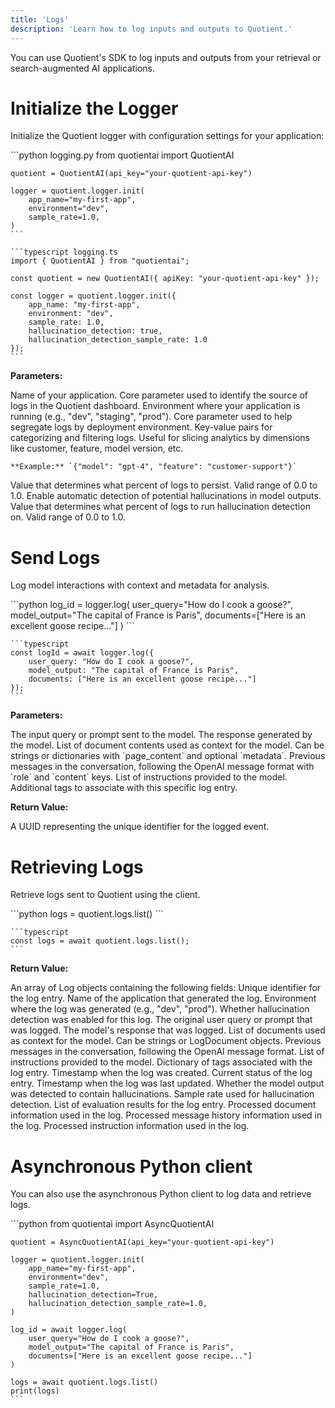 ```yaml
---
title: 'Logs'
description: 'Learn how to log inputs and outputs to Quotient.'
---
```


You can use Quotient's SDK to log inputs and outputs from your retrieval or search-augmented AI applications.


# Initialize the Logger

Initialize the Quotient logger with configuration settings for your application:

<CodeGroup>
    ```python logging.py
    from quotientai import QuotientAI

    quotient = QuotientAI(api_key="your-quotient-api-key")

    logger = quotient.logger.init(
        app_name="my-first-app",
        environment="dev",
        sample_rate=1.0,
    )
    ```

    ```typescript logging.ts
    import { QuotientAI } from "quotientai";

    const quotient = new QuotientAI({ apiKey: "your-quotient-api-key" });

    const logger = quotient.logger.init({
        app_name: "my-first-app",
        environment: "dev",
        sample_rate: 1.0,
        hallucination_detection: true,
        hallucination_detection_sample_rate: 1.0
    });
    ```
</CodeGroup>

**Parameters:**

<ParamField name="app_name" type="string" required>
    Name of your application. Core parameter used to identify the source of logs in the Quotient dashboard.
</ParamField>

<ParamField name="environment" type="string" required>
    Environment where your application is running (e.g., "dev", "staging", "prod"). Core parameter used to help segregate logs by deployment environment.
</ParamField>

<ParamField name="tags" type="object" required="false">
    Key-value pairs for categorizing and filtering logs. Useful for slicing analytics by dimensions like customer, feature, model version, etc.
    
    **Example:** `{"model": "gpt-4", "feature": "customer-support"}`
</ParamField>

<ParamField name="sample_rate" type="float" required="false" default="1.0">
    Value that determines what percent of logs to persist. Valid range of 0.0 to 1.0.
</ParamField>

<ParamField name="hallucination_detection" type="boolean" required="false" default="false">
    Enable automatic detection of potential hallucinations in model outputs.
</ParamField>

<ParamField name="hallucination_detection_sample_rate" type="float" required="false" default="0.0">
    Value that determines what percent of logs to run hallucination detection on. Valid range of 0.0 to 1.0.
</ParamField>


# Send Logs

Log model interactions with context and metadata for analysis.

<CodeGroup>
    ```python
    log_id = logger.log(
        user_query="How do I cook a goose?",
        model_output="The capital of France is Paris",
        documents=["Here is an excellent goose recipe..."]
    )
    ```

    ```typescript
    const logId = await logger.log({
        user_query: "How do I cook a goose?",
        model_output: "The capital of France is Paris",
        documents: ["Here is an excellent goose recipe..."]
    });
    ```
</CodeGroup>

**Parameters:**

<ParamField name="user_query" type="string" required>
    The input query or prompt sent to the model.
</ParamField>

<ParamField name="model_output" type="string" required>
    The response generated by the model.
</ParamField>

<ParamField name="documents" type="array" required="false">
    List of document contents used as context for the model. Can be strings or dictionaries with `page_content` and optional `metadata`.
</ParamField>

<ParamField name="message_history" type="array" required="false">
    Previous messages in the conversation, following the OpenAI message format with `role` and `content` keys.
</ParamField>

<ParamField name="instructions" type="array" required="false">
    List of instructions provided to the model.
</ParamField>

<ParamField name="tags" type="object" required="false">
    Additional tags to associate with this specific log entry.
</ParamField>

**Return Value:**

<ResponseField name="log_id" type="string" required>
    A UUID representing the unique identifier for the logged event.
</ResponseField>

# Retrieving Logs

Retrieve logs sent to Quotient using the client.

<CodeGroup>
    ```python
    logs = quotient.logs.list()
    ```

    ```typescript
    const logs = await quotient.logs.list();
    ```
</CodeGroup>

**Return Value:**

<ResponseField name="logs" type="array" required>
    An array of Log objects containing the following fields:
</ResponseField>

<ParamField name="id" type="string" required>
    Unique identifier for the log entry.
</ParamField>

<ParamField name="app_name" type="string" required>
    Name of the application that generated the log.
</ParamField>

<ParamField name="environment" type="string" required>
    Environment where the log was generated (e.g., "dev", "prod").
</ParamField>

<ParamField name="hallucination_detection" type="boolean" required>
    Whether hallucination detection was enabled for this log.
</ParamField>

<ParamField name="user_query" type="string" required>
    The original user query or prompt that was logged.
</ParamField>

<ParamField name="model_output" type="string" required>
    The model's response that was logged.
</ParamField>

<ParamField name="documents" type="array" required="false">
    List of documents used as context for the model. Can be strings or LogDocument objects.
</ParamField>

<ParamField name="message_history" type="array" required="false">
    Previous messages in the conversation, following the OpenAI message format.
</ParamField>

<ParamField name="instructions" type="array" required="false">
    List of instructions provided to the model.
</ParamField>

<ParamField name="tags" type="object" required>
    Dictionary of tags associated with the log entry.
</ParamField>

<ParamField name="created_at" type="datetime" required>
    Timestamp when the log was created.
</ParamField>

<ParamField name="status" type="string" required="false">
    Current status of the log entry.
</ParamField>

<ParamField name="updated_at" type="datetime" required="false">
    Timestamp when the log was last updated.
</ParamField>

<ParamField name="has_hallucination" type="boolean" required="false">
    Whether the model output was detected to contain hallucinations.
</ParamField>

<ParamField name="hallucination_detection_sample_rate" type="float" required="false">
    Sample rate used for hallucination detection.
</ParamField>

<ParamField name="evaluations" type="array" required="false">
    List of evaluation results for the log entry.
</ParamField>

<ParamField name="log_documents" type="array" required="false">
    Processed document information used in the log.
</ParamField>

<ParamField name="log_message_history" type="array" required="false">
    Processed message history information used in the log.
</ParamField>

<ParamField name="log_instructions" type="array" required="false">
    Processed instruction information used in the log.
</ParamField>


# Asynchronous Python client

You can also use the asynchronous Python client to log data and retrieve logs.

<CodeGroup>
    ```python
    from quotientai import AsyncQuotientAI

    quotient = AsyncQuotientAI(api_key="your-quotient-api-key")

    logger = quotient.logger.init(
        app_name="my-first-app",
        environment="dev",
        sample_rate=1.0,
        hallucination_detection=True,
        hallucination_detection_sample_rate=1.0,
    )
    
    log_id = await logger.log(
        user_query="How do I cook a goose?",
        model_output="The capital of France is Paris",
        documents=["Here is an excellent goose recipe..."]
    )

    logs = await quotient.logs.list()
    print(logs)
    ```
</CodeGroup>





